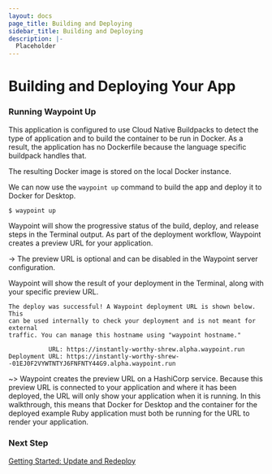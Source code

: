```yaml
---
layout: docs
page_title: Building and Deploying
sidebar_title: Building and Deploying
description: |-
  Placeholder
---
```


# Building and Deploying Your App

### Running Waypoint Up

This application is configured to use Cloud Native Buildpacks to detect the type of application and to build the container to be run in Docker. As a result, the application has no Dockerfile because the language specific buildpack handles that.

The resulting Docker image is stored on the local Docker instance.

We can now use the `waypoint up` command to build the app and deploy it to Docker for Desktop.

```bash
$ waypoint up
```

Waypoint will show the progressive status of the build, deploy, and release steps in the Terminal output. As part of the deployment workflow, Waypoint creates a preview URL for your application.

-> The preview URL is optional and can be disabled in the Waypoint server configuration.

Waypoint will show the result of your deployment in the Terminal, along with your specific preview URL.

```
The deploy was successful! A Waypoint deployment URL is shown below. This
can be used internally to check your deployment and is not meant for external
traffic. You can manage this hostname using "waypoint hostname."

           URL: https://instantly-worthy-shrew.alpha.waypoint.run
Deployment URL: https://instantly-worthy-shrew--01EJ0F2VYWTNTYJ6FNFNTY44G9.alpha.waypoint.run
```

~> Waypoint creates the preview URL on a HashiCorp service. Because this preview URL is connected to your application and where it has been deployed, the URL will only show your application when it is running. In this walkthrough, this means that Docker for Desktop and the container for the deployed example Ruby application must both be running for the URL to render your application.

### Next Step

[Getting Started: Update and Redeploy](/docs/getting-started/docker-example-app/update-app)
